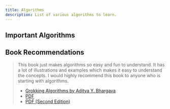 ```yaml
---
title: Algorithms
description: List of various algorithms to learn.
---
```


## <HoverUnderline>Important Algorithms</HoverUnderline>

<Outlet path="/algorithms/*" />

## <HoverUnderline>Book Recommendations</HoverUnderline>

> This book just makes algorithms so easy and fun to understand. It has a lot of illustrations and examples which makes it easy to understand the concepts. I would highly recommend this book to anyone who is starting with algorithms.
> - [Grokking Algorithms by Aditya Y. Bhargava](https://www.manning.com/books/grokking-algorithms)
> - [PDF](https://edu.anarcho-copy.org/Algorithm/grokking-algorithms-illustrated-programmers-curious.pdf)
> - [PDF (Second Edition)](/grokking-algorithms-second-edition.pdf)
